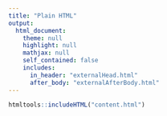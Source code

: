 ```yaml
---
title: "Plain HTML"
output: 
  html_document:
    theme: null
    highlight: null
    mathjax: null
    self_contained: false
    includes:
      in_header: "externalHead.html"
      after_body: "externalAfterBody.html"
---
```


```r
htmltools::includeHTML("content.html")
```


